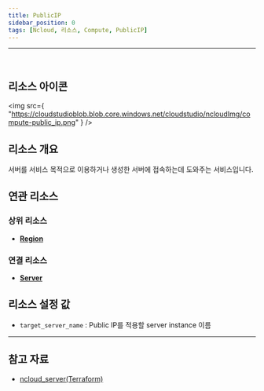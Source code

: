 ```yaml
---
title: PublicIP
sidebar_position: 0
tags: [Ncloud, 리소스, Compute, PublicIP]
---
```


<hr />
<br />

## 리소스 아이콘

<img
    src={
        "https://cloudstudioblob.blob.core.windows.net/cloudstudio/ncloudImg/compute-public_ip.png"
    }
/>

## 리소스 개요

서버를 서비스 목적으로 이용하거나 생성한 서버에 접속하는데 도와주는 서비스입니다.

## 연관 리소스

### 상위 리소스

-   [**Region**](https://docs.cstudio.app/docs/resource/ncloud/Base/Region)

### 연결 리소스

-   [**Server**](https://docs.cstudio.app/docs/resource/ncloud/Compute/Server)

## 리소스 설정 값

-   `target_server_name` : Public IP를 적용할 server instance 이름

---

## 참고 자료


-   [ncloud_server(Terraform)](https://registry.terraform.io/providers/NaverCloudPlatform/ncloud/latest/docs/resources/public_ip)
